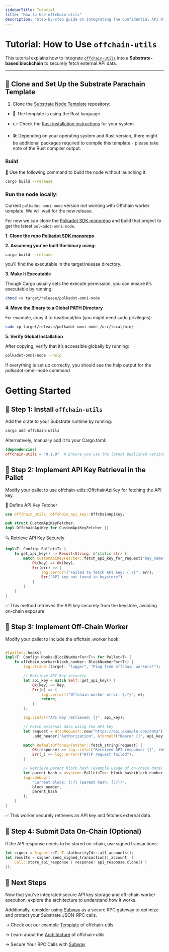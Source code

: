 ```yaml
---
sidebarTitle: Tutorial
title: "How to Use offchain-utils"
description: "Step-by-step guide on integrating the Confidential API Off-Chain Worker in a Substrate project."
---
```



# Tutorial: How to Use `offchain-utils`

This tutorial explains how to integrate [`offchain-utils`](https://crates.io/crates/offchain-utils) into a **Substrate-based blockchain** to securely fetch external API data.

---

## **📌 Clone and Set Up the Substrate Parachain Template**

1. Clone the [Substrate Node Template](https://github.com/paritytech/polkadot-sdk-parachain-template) repository:

* 🦀 The template is using the Rust language.

* 👉 Check the
[Rust installation instructions](https://www.rust-lang.org/tools/install) for your system.

* 🛠️ Depending on your operating system and Rust version, there might be additional
packages required to compile this template - please take note of the Rust compiler output.

### Build

🔨 Use the following command to build the node without launching it:

```sh
cargo build --release
```

### Run the node locally:


Current `polkadot-omni-node` version not working with Offchain worker template. We will wait for the new release.

For now we can clone the [Polkadot SDK monorepo](https://github.com/paritytech/polkadot-sdk) and build that project to get the latest `polkadot-omni-node`.

**1. Clone the repo [Polkadot SDK monorepo](https://github.com/paritytech/polkadot-sdk)**

**2. Assuming you've built the binary using:**

```bash
cargo build --release
```

you'll find the executable in the target/release directory.

**3. Make It Executable**

Though Cargo usually sets the execute permission, you can ensure it’s executable by running:

```bash
chmod +x target/release/polkadot-omni-node
```

**4. Move the Binary to a Global PATH Directory**

For example, copy it to /usr/local/bin (you might need sudo privileges):

```bash
sudo cp target/release/polkadot-omni-node /usr/local/bin/
```

**5. Verify Global Installation**

After copying, verify that it’s accessible globally by running:

```bash
polkadot-omni-node --help
```

If everything is set up correctly, you should see the help output for the polkadot-omni-node command.



# Getting Started

## **📌 Step 1: Install `offchain-utils`**

Add the crate to your Substrate runtime by running:

```sh
cargo add offchain-utils
```

Alternatively, manually add it to your Cargo.toml:

```toml
[dependencies]
offchain-utils = "0.1.0"  # Ensure you use the latest published version
```


## 📌  Step 2: Implement API Key Retrieval in the Pallet

Modify your pallet to use offchain-utils::OffchainApiKey for fetching the API key.

📝 Define API Key Fetcher

```rust
use offchain_utils::offchain_api_key::OffchainApiKey;

pub struct CustomApiKeyFetcher;
impl OffchainApiKey for CustomApiKeyFetcher {}
```

🔍 Retrieve API Key Securely

```rust
impl<T: Config> Pallet<T> {
    fn get_api_key() -> Result<String, &'static str> {
        match CustomApiKeyFetcher::fetch_api_key_for_request("key_name") {
            Ok(key) => Ok(key),
            Err(err) => {
                log::error!("Failed to fetch API key: {:?}", err);
                Err("API key not found in keystore")
            }
        }
    }
}
```
✅ This method retrieves the API key securely from the keystore, avoiding on-chain exposure.


## 📌 Step 3: Implement Off-Chain Worker
Modify your pallet to include the offchain_worker hook:

```rust

#[pallet::hooks]
impl<T: Config> Hooks<BlockNumberFor<T>> for Pallet<T> {
    fn offchain_worker(block_number: BlockNumberFor<T>) {
        log::trace!(target: "logger", "Ping from offchain workers!");

        // Retrieve API Key securely
        let api_key = match Self::get_api_key() {
            Ok(key) => key,
            Err(e) => {
                log::error!("Offchain worker error: {:?}", e);
                return;
            }
        };

        log::info!("API key retrieved: {}", api_key);

        // Fetch external data using the API key
        let request = HttpRequest::new("https://api.example.com/data")
            .add_header("Authorization", &format!("Bearer {}", api_key));

        match DefaultOffchainFetcher::fetch_string(request) {
            Ok(response) => log::info!("Received API response: {}", response),
            Err(_) => log::error!("HTTP request failed"),
        }

        // Retrieve parent block hash (example usage of on-chain data)
        let parent_hash = <system::Pallet<T>>::block_hash(block_number - 1u32.into());
        log::debug!(
            "Current block: {:?} (parent hash: {:?})",
            block_number,
            parent_hash
        );
    }
}

```

✅ This worker securely retrieves an API key and fetches external data.

## 📌 Step 4: Submit Data On-Chain (Optional)

If the API response needs to be stored on-chain, use signed transactions:

```rust
let signer = Signer::<T, T::AuthorityId>::all_accounts();
let results = signer.send_signed_transaction(|_account| {
    Call::store_api_response { response: api_response.clone() }
});
```

## 🎯 Next Steps
Now that you’ve integrated secure API key storage and off-chain worker execution, explore the architecture to understand how it works.

Additionally, consider using [Subway](https://github.com/AcalaNetwork/subway) as a secure RPC gateway to optimize and protect your Substrate JSON-RPC calls.

→ Check out our example [Template](https://github.com/DecentroDev/polkadot-confidential-offchain-worker/blob/main/pallets/offchain-worker/src/lib.rs) of offchain-utils

→ Learn about the [Architecture](/docs/architecture) of offchain-utils

→ Secure Your RPC Calls with [Subway](https://github.com/AcalaNetwork/subway)